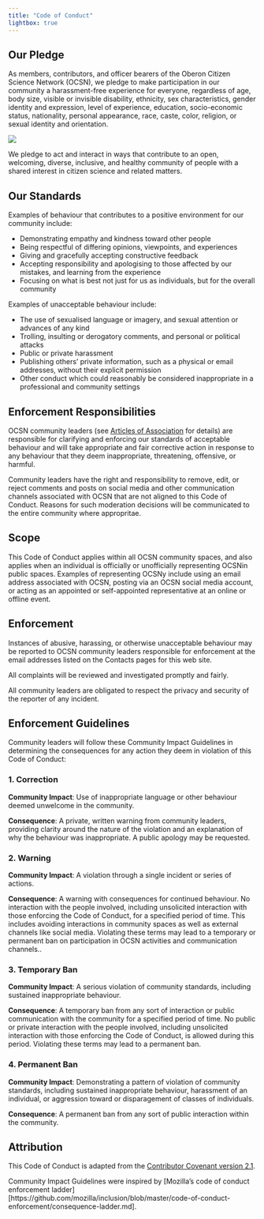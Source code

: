 ```yaml
---
title: "Code of Conduct"
lightbox: true
---
```


## Our Pledge

As members, contributors, and officer bearers of the Oberon Citizen Science Network (OCSN),  we pledge to make participation in our community a harassment-free experience for everyone, regardless of age, body size, visible or invisible disability, ethnicity, sex characteristics, gender identity and expression, level of experience, education, socio-economic status, nationality, personal appearance, race, caste, color, religion, or sexual identity and orientation.

::: {.aside}
![](assets/ocsn_code_of_conduct.png)
:::

We pledge to act and interact in ways that contribute to an open, welcoming, diverse, inclusive, and healthy community of people with a shared interest in citizen science and related matters.

## Our Standards

Examples of behaviour that contributes to a positive environment for our community include:

* Demonstrating empathy and kindness toward other people
* Being respectful of differing opinions, viewpoints, and experiences
* Giving and gracefully accepting constructive feedback
* Accepting responsibility and apologising to those affected by our mistakes, and learning from the experience
* Focusing on what is best not just for us as individuals, but for the overall
  community

Examples of unacceptable behaviour include:

* The use of sexualised language or imagery, and sexual attention or advances of any kind
* Trolling, insulting or derogatory comments, and personal or political attacks
* Public or private harassment
* Publishing others' private information, such as a physical or email addresses, without their explicit permission
* Other conduct which could reasonably be considered inappropriate in a professional and community settings

## Enforcement Responsibilities

OCSN community leaders (see [Articles of Association](ocsn_articles_of_association.html) for details) are responsible for clarifying and enforcing our standards of acceptable behaviour and will take appropriate and fair corrective action in response to any behaviour that they deem inappropriate, threatening, offensive, or harmful.

Community leaders have the right and responsibility to remove, edit, or reject
comments and posts on social media and other communication channels associated with OCSN that are not aligned to this Code of Conduct. Reasons for such moderation decisions will be communicated to the entire community where appropritae.

## Scope

This Code of Conduct applies within all OCSN community spaces, and also applies when an individual is officially or unofficially representing OCSNin public spaces. Examples of representing OCSNy include using an email address associated with OCSN, posting via an OCSN social media account, or acting as an appointed or self-appointed representative at an online or offline event.

## Enforcement

Instances of abusive, harassing, or otherwise unacceptable behaviour may be
reported to OCSN community leaders responsible for enforcement at the email addresses listed on the Contacts pages for this web site.

All complaints will be reviewed and investigated promptly and fairly.

All community leaders are obligated to respect the privacy and security of the
reporter of any incident.

## Enforcement Guidelines

Community leaders will follow these Community Impact Guidelines in determining the consequences for any action they deem in violation of this Code of Conduct:

### 1. Correction

**Community Impact**: Use of inappropriate language or other behaviour deemed
unwelcome in the community.

**Consequence**: A private, written warning from community leaders, providing
clarity around the nature of the violation and an explanation of why the
behaviour was inappropriate. A public apology may be requested.

### 2. Warning

**Community Impact**: A violation through a single incident or series of
actions.

**Consequence**: A warning with consequences for continued behaviour. No interaction with the people involved, including unsolicited interaction with those enforcing the Code of Conduct, for a specified period of time. This includes avoiding interactions in community spaces as well as external channels like social media. Violating these terms may lead to a temporary or permanent ban on participation in OCSN activities and communication channels..

### 3. Temporary Ban

**Community Impact**: A serious violation of community standards, including sustained inappropriate behaviour.

**Consequence**: A temporary ban from any sort of interaction or public communication with the community for a specified period of time. No public or private interaction with the people involved, including unsolicited interaction with those enforcing the Code of Conduct, is allowed during this period. Violating these terms may lead to a permanent ban.

### 4. Permanent Ban

**Community Impact**: Demonstrating a pattern of violation of community
standards, including sustained inappropriate behaviour, harassment of an
individual, or aggression toward or disparagement of classes of individuals.

**Consequence**: A permanent ban from any sort of public interaction within the community.

## Attribution

This Code of Conduct is adapted from the [Contributor Covenant version 2.1](https://www.contributor-covenant.org/version/2/1/code_of_conduct.html).

Community Impact Guidelines were inspired by
[Mozilla's code of conduct enforcement ladder][https://github.com/mozilla/inclusion/blob/master/code-of-conduct-enforcement/consequence-ladder.md].



